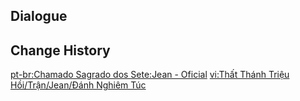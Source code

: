 {{Genius Invokation TCG Stage
|title        = Jean: Serious
|type         = Serious Showdown
|group        = Invitation Board
|character    = Jean
|requirement  = 7
|introduction = "You're doing quite well. As a player... no, as a duelist, I should show you the appropriate courtesy..."<br>{{Color|bp|Special Rule: "Jean" starts with the Talent Card "Lands of Dandelion" equipped.}}
|objective_1  = Achieve victory
|reward_1     = Lucky Coin*1000
|lineup       = Jean;Barbara;Kaeya
|action       = Lands of Dandelion;Viridescent Venerer's Diadem;Viridescent Venerer;Dawn Winery;Sacrificial Sword;Aquila Favonia;Iron Tongue Tian;Liu Su;Starsigns;Calx's Arts;Traveling Doctor's Handkerchief;Exile's Circlet;Knights of Favonius Library;Favonius Cathedral;Strategize;Lands of Dandelion;Viridescent Venerer's Diadem;Viridescent Venerer;Dawn Winery;Sacrificial Sword;Aquila Favonia;Iron Tongue Tian;Liu Su;Starsigns;Calx's Arts;Traveling Doctor's Handkerchief;Exile's Circlet;Knights of Favonius Library;Favonius Cathedral;Strategize
}}

==Dialogue==
{{Transclude|Genius Invokation TCG/Stage/Jean|Serious Showdown}}

==Change History==
{{Change History|3.3}}

[[pt-br:Chamado Sagrado dos Sete:Jean - Oficial]]
[[vi:Thất Thánh Triệu Hồi/Trận/Jean/Đánh Nghiêm Túc]]